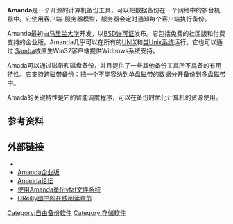 {{Infobox software
| name                   = Amanda
| logo                   =
| screenshot             =
| caption                =
| collapsible            =
| author                 =
| developer              = [[馬里蘭大學學院市分校|馬里蘭大學學院市分校]], [[Zmanda_(公司)|Zmanda]]
| released               =
| latest release version = 3.3.9 (稳定版)<ref name="download">[http://www.amanda.org/download.php 下载 Amanda]. Amanda.org. Retrieved on 2016-05-19. {{en}}</ref>
| latest release date    = {{release date and age|2016|02|10|p=y}}
| latest preview version =
| latest preview date    =
| frequently updated     =
| programming language   = [[C语言|C]]，[[Perl|Perl]]
| operating system       = Linux, Solaris, Windows, Mac OS X
| platform               =
| size                   =
| language               =
| status                 = 运行中
| genre                  = [[备份软件|磁带备份]] 软件
| license                = GPL, LGPL, Apache, Amanda 协议<ref>[http://amanda.zmanda.com/amanda-license.html Amanda 开源备份软件]. Amanda.zmanda.com. Retrieved on 2013-09-04. {{en}}</ref>
| website                = {{url|www.amanda.org}}
}}

'''Amanda'''是一个开源的计算机备份工具，可以把数据备份在一个网络中的多台机器中。它使用客户端-服务器模型，服务器会定时通知每个客户端执行备份。

Amanda最初由[[馬里蘭大學學院市分校|马里兰大学]]开发，以[[BSD许可证|BSD许可证]]发布。它包括免费的社区版和付费支持的企业版。Amanda几乎可以在所有的[[UNIX|UNIX]]和[[类Unix系统|类Unix系统]]运行。它也可以通过 [[Samba|Samba]]或原生Win32客户端提供Widnows系统支持。

Amada可以通过磁带和磁盘备份，并且提供了一些其他备份工具所不具备的有用特性。它支持跨磁带备份：把一个不能容纳到单盘磁带的数据分开备份到多盘磁带中。

Amada的关键特性是它的智能调度程序，可以在备份时优化计算机的资源使用。

==参考资料==
{{reflist}}

==外部链接==
{{portal|自由軟體|Free Software Portal Logo.svg}} 
* {{官方网站}}
* [http://www.zmanda.com/amanda-enterprise-edition.html Amanda企业版]{{Wayback|url=http://www.zmanda.com/amanda-enterprise-edition.html |date=20160729232417 }} {{en}}
* [http://forums.zmanda.com/ Amanda论坛]{{Wayback|url=http://forums.zmanda.com/ |date=20160803054102 }} {{en}}
* [https://web.archive.org/web/20040215020040/http://www.karakas-online.de/myAMANDA/ 使用Amanda备份vfat文件系统] {{en}}
* [https://web.archive.org/web/20060628080736/http://www.oreilly.com/catalog/esa3/chapter/ch11.pdf OReilly图书的在线阅读章节] {{en}}

[[Category:自由备份软件|Category:自由备份软件]]
[[Category:存储软件|Category:存储软件]]